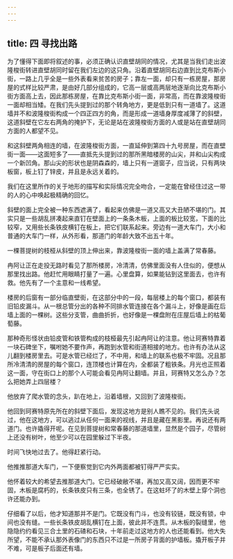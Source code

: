 ```yaml
---
---
---
```

title: 四 寻找出路
---




为了懂得下面即将叙述的事，必须正确认识直壁胡同的情况，尤其是当我们走出波隆梭街转进直壁胡同时留在我们左边的这只角。沿着直壁胡同右边直到比克布斯小街，一路上几乎全是一些外表看来贫苦的房子；靠左一面，却只有一栋房屋，那房屋的式样比较严肃，是由好几部分组成的，它高一层或高两层地逐渐向比克布斯小街方面高上去，因此那栋房屋，在靠比克布斯小街一面，非常高，而在靠波隆梭街一面却相当矮。在我们先头提到过的那个转角地方，更是低到只有一道墙了。这道墙并不和波隆梭街构成一个四正四方的角，而是形成一道墙身厚度减薄了的斜壁，这道斜壁在它左右两角的掩护下，无论是站在波隆梭街方面的人或是站在直壁胡同方面的人都望不见。

和这斜壁两角相连的墙，在波隆梭街方面，一直延伸到第四十九号房屋，而在直壁街一面——这面短多了——直抵先头提到过的那所黑暗楼房的山尖，并和山尖构成一个新凹角。那山尖的形状也是阴森森的，墙上只有一道窗子，应当说，只有两块板窗，板上钉了锌皮，并且是永远关着的。

我们在这里所作的关于地形的描写和实际情况完全吻合，一定能在曾经住过这一带的人的心中唤起极精确的回忆。

斜壁的面上完全被一种东西遮满了，看起来仿佛是一道又高又大丑陋不堪的门。其实只是一些胡乱拼凑起来直钉在壁面上的一条条木板，上面的板比较宽，下面的比较窄，又用些长条铁皮横钉在板上，把它们联系起来。旁边有一道大车门，大小和普通的大车门一样，从外形看，那道门的年龄大致不出五十年。

一棵菩提树的枝桠从斜壁的顶上伸出来，靠波隆梭街一面的墙上盖满了常春藤。

冉阿让正在走投无路时看见了那所楼房，冷清清，仿佛里面没有人住似的，便想从那里找出路。他赶忙用眼睛打量了一遍。心里盘算，如果能钻到这里面去，也许有救。他先有了一个主意和一线希望。

楼房的后窗有一部分临直壁街，在这部分中的一段，每层楼上的每个窗口，都装有旧铅皮漏斗。从一根总管分出的各种不同排水管连接在各个漏斗上，好像是画在后墙上面的一棵树。这些分支管，曲曲折折，也好像是一棵盘附在庄屋后墙上的枯葡萄藤。

那种奇形怪状由铅皮管和铁管构成的枝桠最先引起冉阿让的注意。他让珂赛特靠着一块石碑坐下，嘱咐她不要作声，再跑到水管和街道相接的地方。也许有办法从这儿翻到楼房里去。可是水管已经烂了，不中用，和墙上的联系也极不牢固。况且那所冷清清的房屋的每个窗口，连顶楼也计算在内，全都装了粗铁条。月光也正照着这一面，守在街口上的那个人可能会看见冉阿让翻墙。并且，珂赛特又怎么办？怎么把她弄上四层楼？

他放弃了爬水管的念头，趴在地上，沿着墙根，又回到了波隆梭街。

他回到珂赛特原先所在的斜壁下面后，发现这地方是别人瞧不见的。我们先头说过，他在这地方，可以逃过从任何一面来的视线，并且是藏在黑影里。再说还有两道门。也许撬得开呢。在见到菩提树和常春藤的那道墙里，显然是个园子，尽管树上还没有树叶，他至少可以在园里躲过下半夜。

时间飞快地过去了。他得赶紧行动。

他推推那道大车门，一下便察觉到它内外两面都被钉得严严实实。

他怀着较大的希望去推那道大门。它已经破敝不堪，再加又高又阔，因而更不牢固，木板是腐朽的，长条铁皮只有三条，也全锈了。在这蛀坏了的木壁上穿个洞也许还能办到。

仔细看了以后，他才知道那并不是门。它既没有门斗，也没有铰链，既没有锁，中间也没有缝。一些长条铁皮胡乱横钉在上面，彼此并不连贯。从木板的裂缝里，他隐隐约约看见三合土里的石碴和石块，十年前走过这地方的人也还能看到。他大失所望，不能不承认那外表像门的东西只不过是一所房子背面的护墙板。撬开板子并不难，可是板子后面还有墙。
